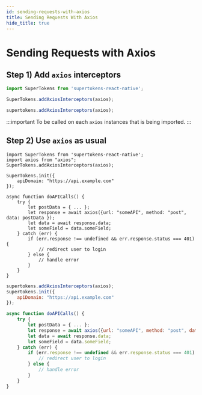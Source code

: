 ```yaml
---
id: sending-requests-with-axios
title: Sending Requests With Axios
hide_title: true
---
```



# Sending Requests with Axios

## Step 1) Add `axios` interceptors

<NpmOrScriptTabs>
<TabItem value="npm">

```jsx
import SuperTokens from 'supertokens-react-native';

SuperTokens.addAxiosInterceptors(axios);
```

</TabItem>
<TabItem value="script">

```jsx
supertokens.addAxiosInterceptors(axios);
```

</TabItem>
</NpmOrScriptTabs>

:::important
To be called on each `axios` instances that is being imported.
:::

## Step 2) Use `axios` as usual

<NpmOrScriptTabs>
<TabItem value="npm">

```tsx
import SuperTokens from 'supertokens-react-native';
import axios from "axios";
SuperTokens.addAxiosInterceptors(axios);

SuperTokens.init({
    apiDomain: "https://api.example.com"
});

async function doAPICalls() {
    try {
        let postData = { ... };
        let response = await axios({url: "someAPI", method: "post", data: postData });
        let data = await response.data;
        let someField = data.someField;
    } catch (err) {
        if (err.response !== undefined && err.response.status === 401) {
            // redirect user to login
        } else {
            // handle error
        }
    }
}
```

</TabItem>
<TabItem value="script">

```jsx
supertokens.addAxiosInterceptors(axios);
supertokens.init({
    apiDomain: "https://api.example.com"
});

async function doAPICalls() {
    try {
        let postData = { ... };
        let response = await axios({url: "someAPI", method: "post", data: postData });
        let data = await response.data;
        let someField = data.someField;
    } catch (err) {
        if (err.response !== undefined && err.response.status === 401) {
            // redirect user to login
        } else {
            // handle error
        }
    }
}
```

</TabItem>
</NpmOrScriptTabs>